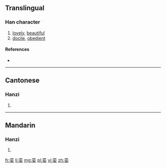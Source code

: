 {{also|孌}}
==Translingual==

===Han character===
{{Han char|rn=38|rad=女|as=06|sn=9|four=00404|canj=YCV|ids=⿱亦女}}

# [[lovely]], [[beautiful]]
# [[docile]], [[obedient]]

====References====
* {{Han ref|kx=0261.321|hdz=21047.040|uh=5A08|ud=23048}}

----

==Cantonese==

===Hanzi===
{{yue-hanzi|jyut=|y=lyun5|tra=孌}}

# {{defn|lang=yue|sort=女06}}

----

==Mandarin==

===Hanzi===
{{cmn-hanzi|tra=孌|pin=[[luán]] ([[luan2]])|wg=luan<sup>2</sup>}}

# {{defn|lang=cmn|sort=女06}}

[[fr:娈]]
[[li:娈]]
[[mg:娈]]
[[pl:娈]]
[[vi:娈]]
[[zh:娈]]